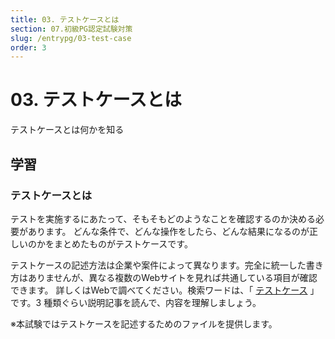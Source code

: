 ```yaml
---
title: 03. テストケースとは
section: 07.初級PG認定試験対策
slug: /entrypg/03-test-case
order: 3
---
```


# 03. テストケースとは

<p className="goal">テストケースとは何かを知る</p>

## 学習

### テストケースとは

テストを実施するにあたって、そもそもどのようなことを確認するのか決める必要があります。
どんな条件で、どんな操作をしたら、どんな結果になるのが正しいのかをまとめたものがテストケースです。

テストケースの記述方法は企業や案件によって異なります。完全に統一した書き方はありませんが、異なる複数のWebサイトを見れば共通している項目が確認できます。
詳しくはWebで調べてください。検索ワードは、「 [テストケース](https://www.google.com/search?q=テストケース) 」です。3 種類ぐらい説明記事を読んで、内容を理解しましょう。

※本試験ではテストケースを記述するためのファイルを提供します。